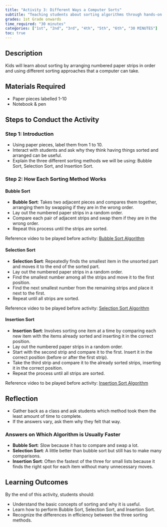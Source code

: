 ```yaml
---
title: "Activity 3: Different Ways a Computer Sorts"
subtitle: "Teaching students about sorting algorithms through hands-on activities."
grades: 1st Grade onwards
time_required: "30 minutes"
categories: ["1st", "2nd", "3rd", "4th", "5th", "6th", "30 MINUTES"]
toc: true
---
```


## Description

Kids will learn about sorting by arranging numbered paper strips in order and using different sorting approaches that a computer can take.

## Materials Required

- Paper pieces labelled 1-10
- Notebook & pen

## Steps to Conduct the Activity

### Step 1: Introduction

- Using paper pieces, label them from 1 to 10.
- Interact with students and ask why they think having things sorted and arranged can be useful.
- Explain the three different sorting methods we will be using: Bubble Sort, Selection Sort, and Insertion Sort.

### Step 2: How Each Sorting Method Works

#### Bubble Sort

- **Bubble Sort**: Takes two adjacent pieces and compares them together, arranging them by swapping if they are in the wrong order.
- Lay out the numbered paper strips in a random order.
- Compare each pair of adjacent strips and swap them if they are in the wrong order.
- Repeat this process until the strips are sorted.

Reference video to be played before activity: [Bubble Sort Algorithm](https://www.youtube.com/watch?v=JP5KkzdUEYI&t=16s)

#### Selection Sort

- **Selection Sort**: Repeatedly finds the smallest item in the unsorted part and moves it to the end of the sorted part.
- Lay out the numbered paper strips in a random order.
- Find the smallest number among all the strips and move it to the first position.
- Find the next smallest number from the remaining strips and place it next to the first.
- Repeat until all strips are sorted.

Reference video to be played before activity: [Selection Sort Algorithm](https://www.youtube.com/watch?v=xWBP4lzkoyM)

#### Insertion Sort

- **Insertion Sort**: Involves sorting one item at a time by comparing each new item with the items already sorted and inserting it in the correct position.
- Lay out the numbered paper strips in a random order.
- Start with the second strip and compare it to the first. Insert it in the correct position (before or after the first strip).
- Take the third strip and compare it to the already sorted strips, inserting it in the correct position.
- Repeat the process until all strips are sorted.

Reference video to be played before activity: [Insertion Sort Algorithm](https://www.youtube.com/watch?v=OGzPmgsI-pQ)

## Reflection

- Gather back as a class and ask students which method took them the least amount of time to complete.
- If the answers vary, ask them why they felt that way.

### Answers on Which Algorithm is Usually Faster

- **Bubble Sort**: Slow because it has to compare and swap a lot.
- **Selection Sort**: A little better than bubble sort but still has to make many comparisons.
- **Insertion Sort**: Often the fastest of the three for small lists because it finds the right spot for each item without many unnecessary moves.

## Learning Outcomes

By the end of this activity, students should:

- Understand the basic concepts of sorting and why it is useful.
- Learn how to perform Bubble Sort, Selection Sort, and Insertion Sort.
- Recognize the differences in efficiency between the three sorting methods.
